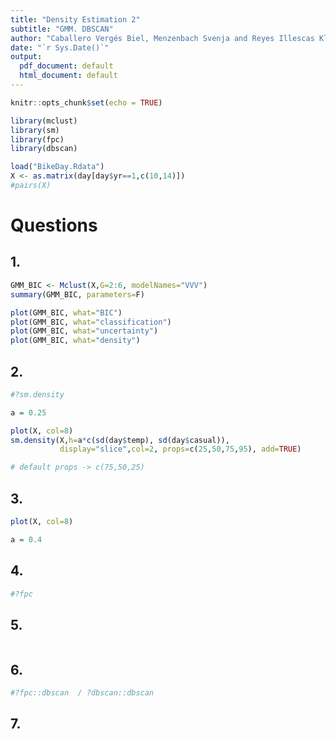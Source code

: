 ```yaml
---
title: "Density Estimation 2"
subtitle: "GMM. DBSCAN"
author: "Caballero Vergés Biel, Menzenbach Svenja and Reyes Illescas Kleber Enrique"
date: "`r Sys.Date()`"
output:
  pdf_document: default
  html_document: default
---
```


```r
knitr::opts_chunk$set(echo = TRUE)
```

```r
library(mclust)
library(sm)
library(fpc)
library(dbscan)
```

```r
load("BikeDay.Rdata")
X <- as.matrix(day[day$yr==1,c(10,14)])
#pairs(X)
```

# Questions

## 1. 
```r
GMM_BIC <- Mclust(X,G=2:6, modelNames="VVV")
summary(GMM_BIC, parameters=F)
```
```r

plot(GMM_BIC, what="BIC")
plot(GMM_BIC, what="classification")
plot(GMM_BIC, what="uncertainty")
plot(GMM_BIC, what="density")
```


## 2. 
```r
#?sm.density

a = 0.25

plot(X, col=8)
sm.density(X,h=a*c(sd(day$temp), sd(day$casual)), 
           display="slice",col=2, props=c(25,50,75,95), add=TRUE)

# default props -> c(75,50,25)
```

## 3. 
```r

plot(X, col=8)

a = 0.4
```

## 4. 
```r
#?fpc
```

## 5. 
```r

```

## 6. 
```r
#?fpc::dbscan  / ?dbscan::dbscan
```

## 7. 
```r

```


